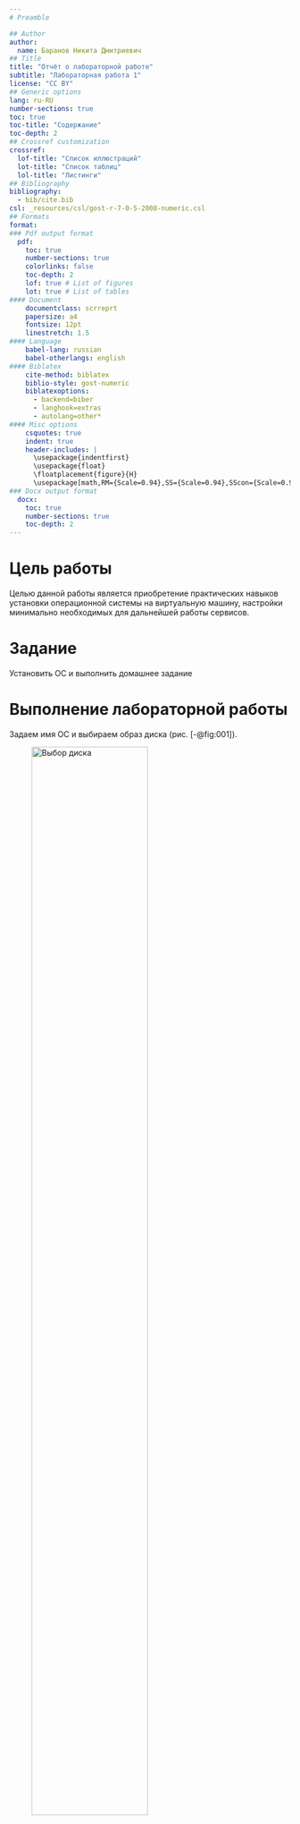 ```yaml
---
# Preamble

## Author
author:
  name: Баранов Никита Дмитриевич
## Title
title: "Отчёт о лабораторной работе"
subtitle: "Лабораторная работа 1"
license: "CC BY"
## Generic options
lang: ru-RU
number-sections: true
toc: true
toc-title: "Содержание"
toc-depth: 2
## Crossref customization
crossref:
  lof-title: "Список иллюстраций"
  lot-title: "Список таблиц"
  lol-title: "Листинги"
## Bibliography
bibliography:
  - bib/cite.bib
csl: _resources/csl/gost-r-7-0-5-2008-numeric.csl
## Formats
format:
### Pdf output format
  pdf:
    toc: true
    number-sections: true
    colorlinks: false
    toc-depth: 2
    lof: true # List of figures
    lot: true # List of tables
#### Document
    documentclass: scrreprt
    papersize: a4
    fontsize: 12pt
    linestretch: 1.5
#### Language
    babel-lang: russian
    babel-otherlangs: english
#### Biblatex
    cite-method: biblatex
    biblio-style: gost-numeric
    biblatexoptions:
      - backend=biber
      - langhook=extras
      - autolang=other*
#### Misc options
    csquotes: true
    indent: true
    header-includes: |
      \usepackage{indentfirst}
      \usepackage{float}
      \floatplacement{figure}{H}
      \usepackage[math,RM={Scale=0.94},SS={Scale=0.94},SScon={Scale=0.94},TT={Scale=MatchLowercase,FakeStretch=0.9},DefaultFeatures={Ligatures=Common}]{plex-otf}
### Docx output format
  docx:
    toc: true
    number-sections: true
    toc-depth: 2
---
```


# Цель работы

Целью данной работы является приобретение практических навыков установки операционной системы на виртуальную машину, настройки минимально необходимых для дальнейшей работы сервисов.

# Задание

Установить ОС и выполнить домашнее задание

# Выполнение лабораторной работы

Задаем имя ОС и выбираем образ диска (рис. [-@fig:001]).

![Выбор диска](image/1.jpg){#fig:001 width=70%}

Задаем настройки нашей ОС (рис. [-@fig:002]).

![Настройки](image/2.jpg){#fig:002 width=70%}

Начинаем выбирать настройки системы (рис. [-@fig:003]).

![Выбор языка](image/3.jpg){#fig:003 width=70%}

Также с остальными настройками (рис. [-@fig:004]).

![Настройки](image/4.jpg){#fig:004 width=70%}

После успешной установки начинаем установку гостевых дополнений (рис. [-@fig:005]).

![Устанавливаем GuestAdditions](image/5.jpg){#fig:005 width=70%}

Меняем нейминг по правилам (рис. [-@fig:006]).

![Делаем правильный нейминг](image/6.jpg){#fig:006 width=70%}

Начинаем выполнять дз (рис. [-@fig:007]).

![dmesg | less](image/7.jpg){#fig:007 width=70%}

Узнаем версию ядра Linux (рис. [-@fig:008]).

![Linux version](image/8.jpg){#fig:008 width=70%}

Узнаем частоту процессора (рис. [-@fig:009]).

![Mhz](image/9.jpg){#fig:009 width=70%}

Узнаем модель процессора (рис. [-@fig:010]).

![CPU0](image/10.jpg){#fig:010 width=70%}

Узнаем объем доступной оперативной памяти (рис. [-@fig:011]).

![Memory available](image/11.jpg){#fig:011 width=70%}

Узнаем тип обнаруженного гипервизора (рис. [-@fig:012]).

![Hypervisor detected](image/12.jpg){#fig:012 width=70%}

Узнаем тип файловой системы корневого раздела и последовательность монтирования (рис. [-@fig:013]).

![Файловая система и монтирование](image/13.jpg){#fig:013 width=70%}

# Выводы

В результате выполнения работы была установлена система Linux Rocky и выполнено домашнее задание по изучению системы.

# Список литературы{.unnumbered}

::: {#refs}
:::
